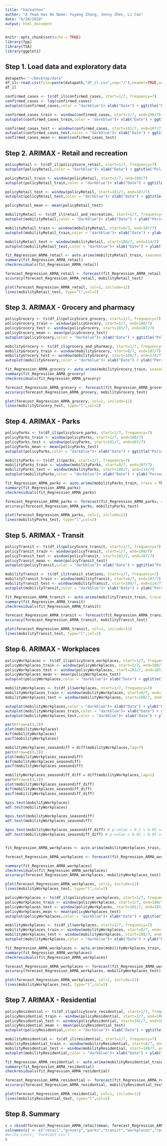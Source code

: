 ```yaml
---
title: "hackathon"
author: "A Team Has No Name: Yuyang Zhang, Jenny Zhen, Li Cao"
date: "6/20/2020"
output: html_document
---
```


```r
knitr::opts_chunk$set(echo = TRUE)
library(fpp)
library(TSA)
library(ggplot2)
```

## Step 1. Load data and exploratory data

```r
datapath<-"~/Desktop/data"
df_il<-read.csv(file=paste(datapath,"df_il.csv",sep="/"),header=TRUE,sep=",")
df_il
```

```r
confirmed_cases <- ts(df_il$confirmed_cases, start=1/7, frequency=7)
confirmed_cases <- log(confirmed_cases)
autoplot(confirmed_cases,color = "darkblue")+ xlab("Date") + ggtitle("Log of Confirmed Cases")

confirmed_cases_train <- window(confirmed_cases, start=1/7, end=100/7)
autoplot(confirmed_cases_train,color = "darkblue")+ xlab("Date") + ggtitle("Log of Confirmed Cases  (train dataset)")

confirmed_cases_test <- window(confirmed_cases, start=101/7, end=107/7)
autoplot(confirmed_cases_test,color = "darkblue")+ xlab("Date") + ggtitle("Log of Confirmed Cases (test dataset)")
confirmed_cases_mean <- mean(confirmed_cases_test)
```

## Step 2. ARIMAX - Retail and recreation

```r
policyRetail <- ts(df_il$policyScore_retail, start=1/7, frequency=7)
autoplot(policyRetail,color = "darkblue")+ xlab("Date") + ggtitle("PolicyScore_Retail")

policyRetail_train <- window(policyRetail, start=1/7, end=100/7)
autoplot(policyRetail_train,color = "darkblue")+ xlab("Date") + ggtitle("PolicyScore_Retail (train dataset)")

policyRetail_test <- window(policyRetail, start=101/7, end=107/7)
autoplot(policyRetail_test,color = "darkblue")+ xlab("Date") + ggtitle("PolicyScore_Retail (test dataset)")

policyRetail_mean <- mean(policyRetail_test)
```

```r
mobilityRetail <- ts(df_il$retail_and_recreation, start=1/7, frequency=7)
autoplot(mobilityRetail,color = "darkblue")+ xlab("Date") + ylab("Percentage")+ggtitle("Retail and Recreation")

mobilityRetail_train <- window(mobilityRetail, start=8/7, end=107/7)
autoplot(mobilityRetail_train,color = "darkblue")+ xlab("Date") + ylab("Percentage")+ggtitle("Retail and Recreation  (train dataset)")

mobilityRetail_test <- window(mobilityRetail, start=108/7, end=114/7)
autoplot(mobilityRetail_test,color = "darkblue")+ xlab("Date") + ylab("Percentage")+ggtitle("Retail and Recreation (test dataset)")
```

```r
fit_Regression_ARMA_retail <- auto.arima(mobilityRetail_train, seasonal = FALSE, trace = TRUE, ic = 'aicc', xreg=cbind(confirmed_cases_train, policyRetail_train))
summary(fit_Regression_ARMA_retail)
checkresiduals(fit_Regression_ARMA_retail)

forecast_Regression_ARMA_retail <- forecast(fit_Regression_ARMA_retail, xreg=cbind(rep(confirmed_cases_mean,7), rep(policyRetail_mean,7)), h=7)
accuracy(forecast_Regression_ARMA_retail, mobilityRetail_test)

plot(forecast_Regression_ARMA_retail, col=1, include=12)
lines(mobilityRetail_test, type="l",col=2)
```


## Step 3. ARIMAX - Grocery and pharmacy

```r
policyGrocery <- ts(df_il$policyScore_grocery, start=1/7, frequency=7)
policyGrocery_train <- window(policyGrocery, start=1/7, end=100/7)
policyGrocery_test <- window(policyGrocery, start=101/7, end=107/7)
policyGrocery_mean <- mean(policyGrocery_test)
autoplot(policyGrocery,color = "darkblue")+ xlab("Date") + ggtitle("PolicyScore_Grocery")

mobilityGrocery <- ts(df_il$grocery_and_pharmacy, start=1/7, frequency=7)
mobilityGrocery_train <- window(mobilityGrocery, start=8/7, end=107/7)
mobilityGrocery_test <- window(mobilityGrocery, start=108/7, end=114/7)
autoplot(mobilityGrocery,color = "darkblue")+ xlab("Date") + ylab("Percentage")+ggtitle("Grocery and pharmacy")

fit_Regression_ARMA_grocery <- auto.arima(mobilityGrocery_train, seasonal = FALSE, trace = TRUE, ic = 'aicc', xreg=cbind(confirmed_cases_train, policyGrocery_train))
summary(fit_Regression_ARMA_grocery)
checkresiduals(fit_Regression_ARMA_grocery)

forecast_Regression_ARMA_grocery <- forecast(fit_Regression_ARMA_grocery, xreg=cbind(rep(confirmed_cases_mean,7), rep(policyGrocery_mean,7)), h=7)
accuracy(forecast_Regression_ARMA_grocery, mobilityGrocery_test)

plot(forecast_Regression_ARMA_grocery, col=1, include=12)
lines(mobilityGrocery_test, type="l",col=2)
```


## Step 4. ARIMAX - Parks

```r
policyParks <- ts(df_il$policyScore_parks, start=1/7, frequency=7)
policyParks_train <- window(policyParks, start=1/7, end=100/7)
policyParks_test <- window(policyParks, start=101/7, end=107/7)
policyParks_mean <- mean(policyParks_test)
autoplot(policyParks,color = "darkblue")+ xlab("Date") + ggtitle("PolicyScore_Parks")

mobilityParks <- ts(df_il$parks, start=1/7, frequency=7)
mobilityParks_train <- window(mobilityParks, start=8/7, end=107/7)
mobilityParks_test <- window(mobilityParks, start=108/7, end=114/7)
autoplot(mobilityParks,color = "darkblue")+ xlab("Date") + ylab("Percentage")+ggtitle("Parks")

fit_Regression_ARMA_parks <- auto.arima(mobilityParks_train, trace = TRUE, ic = 'aicc', xreg=cbind(confirmed_cases_train, policyParks_train))
summary(fit_Regression_ARMA_parks)
checkresiduals(fit_Regression_ARMA_parks)

forecast_Regression_ARMA_parks <- forecast(fit_Regression_ARMA_parks, xreg=cbind(rep(confirmed_cases_mean,7), rep(policyParks_mean,7)), h=7)
accuracy(forecast_Regression_ARMA_parks, mobilityParks_test)

plot(forecast_Regression_ARMA_parks, col=1, include=12)
lines(mobilityParks_test, type="l",col=2)
```


## Step 5. ARIMAX - Transit

```r
policyTransit <- ts(df_il$policyScore_transit, start=1/7, frequency=7)
policyTransit_train <- window(policyTransit, start=1/7, end=100/7)
policyTransit_test <- window(policyTransit, start=101/7, end=107/7)
policyTransit_mean <- mean(policyTransit_test)
autoplot(policyTransit,color = "darkblue")+ xlab("Date") + ggtitle("PolicyScore_Transit")

mobilityTransit <- ts(df_il$transit_stations, start=1/7, frequency=7)
mobilityTransit_train <- window(mobilityTransit, start=8/7, end=107/7)
mobilityTransit_test <- window(mobilityTransit, start=108/7, end=114/7)
autoplot(mobilityTransit,color = "darkblue")+ xlab("Date") + ylab("Percentage")+ggtitle("Transit")

fit_Regression_ARMA_transit <- auto.arima(mobilityTransit_train, trace = TRUE, ic = 'aicc', xreg=cbind(confirmed_cases_train, policyTransit_train))
summary(fit_Regression_ARMA_transit)
checkresiduals(fit_Regression_ARMA_transit)

forecast_Regression_ARMA_transit <- forecast(fit_Regression_ARMA_transit, xreg=cbind(rep(confirmed_cases_mean,7), rep(policyTransit_mean,7)), h=7)
accuracy(forecast_Regression_ARMA_transit, mobilityTransit_test)

plot(forecast_Regression_ARMA_transit, col=1, include=12)
lines(mobilityTransit_test, type="l",col=2)
```


## Step 6. ARIMAX - Workplaces

```r
policyWorkplaces <- ts(df_il$policyScore_workplaces, start=1/7, frequency=7)
policyWorkplaces_train <- window(policyWorkplaces, start=1/7, end=100/7)
policyWorkplaces_test <- window(policyWorkplaces, start=101/7, end=107/7)
policyWorkplaces_mean <- mean(policyWorkplaces_test)
autoplot(policyWorkplaces,color = "darkblue")+ xlab("Date") + ggtitle("PolicyScore_Workplaces")

mobilityWorkplaces <- ts(df_il$workplaces, start=1/7, frequency=7)
mobilityWorkplaces_train <- window(mobilityWorkplaces, start=8/7, end=107/7)
mobilityWorkplaces_test <- window(mobilityWorkplaces, start=108/7, end=114/7)

autoplot(mobilityWorkplaces,color = "darkblue")+ xlab("Date") + ylab("Percentage")+ggtitle("Workplaces")
autoplot(mobilityWorkplaces_train,color = "darkblue")+ xlab("Date") + ylab("Percentage")+ggtitle("Workplaces (train dataset)")
autoplot(mobilityWorkplaces_test,color = "darkblue")+ xlab("Date") + ylab("Percentage")+ggtitle("Workplaces (test dataset)")

par(mfrow=c(3,1))
plot(mobilityWorkplaces)
Acf(mobilityWorkplaces)
pacf(mobilityWorkplaces)

mobilityWorkplaces_seasondiff = diff(mobilityWorkplaces,lag=7)
par(mfrow=c(3,1))
plot(mobilityWorkplaces_seasondiff)
Acf(mobilityWorkplaces_seasondiff)
pacf(mobilityWorkplaces_seasondiff)

mobilityWorkplaces_seasondiff_diff = diff(mobilityWorkplaces,lag=1)
par(mfrow=c(3,1))
plot(mobilityWorkplaces_seasondiff_diff)
Acf(mobilityWorkplaces_seasondiff_diff)
pacf(mobilityWorkplaces_seasondiff_diff)

kpss.test(mobilityWorkplaces)
adf.test(mobilityWorkplaces)

kpss.test(mobilityWorkplaces_seasondiff)
adf.test(mobilityWorkplaces_seasondiff)

kpss.test(mobilityWorkplaces_seasondiff_diff) # p-value = 0.1 > 0.05 ==> Accept Null hypothesis ==> The process is stationary. 
adf.test(mobilityWorkplaces_seasondiff_diff) # p-value = 0.01 < 0.05 ==> Accept alternative hypothesis ==> The process is stationary. 


fit_Regression_ARMA_workplaces <- auto.arima(mobilityWorkplaces_train, trace = TRUE, ic = 'aicc', xreg=cbind(confirmed_cases_train, policyWorkplaces_train))

forecast_Regression_ARMA_workplaces <- forecast(fit_Regression_ARMA_workplaces, xreg=cbind(rep(confirmed_cases_mean,7), rep(policyWorkplaces_mean,7)), h=7)

summary(fit_Regression_ARMA_workplaces)
checkresiduals(fit_Regression_ARMA_workplaces)
accuracy(forecast_Regression_ARMA_workplaces, mobilityWorkplaces_test)

plot(forecast_Regression_ARMA_workplaces, col=1, include=12)
lines(mobilityWorkplaces_test, type="l",col=2)

```

```r
policyWorkplaces <- ts(df_il$policyScore_workplaces, start=1/7, frequency=7)
policyWorkplaces_train <- window(policyWorkplaces, start=1/7, end=100/7)
policyWorkplaces_test <- window(policyWorkplaces, start=101/7, end=107/7)
policyWorkplaces_mean <- mean(policyWorkplaces_test)
autoplot(policyWorkplaces,color = "darkblue")+ xlab("Date") + ggtitle("PolicyScore_Workplaces")

mobilityWorkplaces <- ts(df_il$workplaces, start=1/7, frequency=7)
mobilityWorkplaces_train <- window(mobilityWorkplaces, start=8/7, end=107/7)
mobilityWorkplaces_test <- window(mobilityWorkplaces, start=108/7, end=114/7)
autoplot(mobilityWorkplaces,color = "darkblue")+ xlab("Date") + ylab("Percentage")+ggtitle("Workplaces")

fit_Regression_ARMA_workplaces <- auto.arima(mobilityWorkplaces_train, trace = TRUE, ic = 'aicc', xreg=cbind(confirmed_cases_train, policyWorkplaces_train))
summary(fit_Regression_ARMA_workplaces)
checkresiduals(fit_Regression_ARMA_workplaces)

forecast_Regression_ARMA_workplaces <- forecast(fit_Regression_ARMA_workplaces, xreg=cbind(rep(confirmed_cases_mean,7), rep(policyWorkplaces_mean,7)), h=7)
accuracy(forecast_Regression_ARMA_workplaces, mobilityWorkplaces_test)

plot(forecast_Regression_ARMA_workplaces, col=1, include=12)
lines(mobilityWorkplaces_test, type="l",col=2)
```


## Step 7. ARIMAX - Residential

```r
policyResidential <- ts(df_il$policyScore_residential, start=1/7, frequency=7)
policyResidential_train <- window(policyResidential, start=1/7, end=100/7)
policyResidential_test <- window(policyResidential, start=101/7, end=107/7)
policyResidential_mean <- mean(policyResidential_test)
autoplot(policyResidential,color = "darkblue")+ xlab("Date") + ggtitle("PolicyScore_Residential")

mobilityResidential <- ts(df_il$residential, start=1/7, frequency=7)
mobilityResidential_train <- window(mobilityResidential, start=8/7, end=107/7)
mobilityResidential_test <- window(mobilityResidential, start=108/7, end=114/7)
autoplot(mobilityResidential,color = "darkblue")+ xlab("Date") + ylab("Percentage")+ggtitle("Residential")

fit_Regression_ARMA_residential <- auto.arima(mobilityResidential_train, trace = TRUE, ic = 'aicc', xreg=cbind(confirmed_cases_train, policyResidential_train))
summary(fit_Regression_ARMA_residential)
checkresiduals(fit_Regression_ARMA_residential)

forecast_Regression_ARMA_residential <- forecast(fit_Regression_ARMA_residential, xreg=cbind(rep(confirmed_cases_mean,7), rep(policyResidential_mean,7)), h=7)
accuracy(forecast_Regression_ARMA_residential, mobilityResidential_test)

plot(forecast_Regression_ARMA_residential, col=1, include=12)
lines(mobilityResidential_test, type="l",col=2)
```


## Step 8. Summary

```r
c = cbind(forecast_Regression_ARMA_retail$mean, forecast_Regression_ARMA_grocery$mean, forecast_Regression_ARMA_parks$mean,forecast_Regression_ARMA_transit$mean, forecast_Regression_ARMA_workplaces$mean, forecast_Regression_ARMA_residential$mean)
colnames(c) <- c("retail","grocery","parks","transit","workplaces","residential")
#write.csv(c, 'forecast.csv')
c
```










